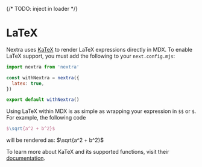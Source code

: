 {/* TODO: inject in loader */}


# LaTeX

Nextra uses [KaTeX](https://katex.org/) to render LaTeX expressions directly in
MDX. To enable LaTeX support, you must add the following to your
`next.config.mjs`:

```js filename="next.config.mjs"
import nextra from 'nextra'

const withNextra = nextra({
  latex: true,
})

export default withNextra()
```

Using LaTeX within MDX is as simple as wrapping your expression in `$$` or `$`.
For example, the following code

```latex
$\sqrt{a^2 + b^2}$
```

will be rendered as: $\sqrt{a^2 + b^2}$

To learn more about KaTeX and its supported functions, visit their
[documentation](https://katex.org/docs/supported.html).
